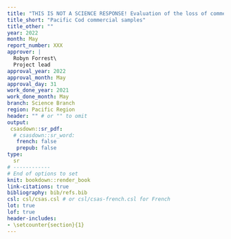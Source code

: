 ```yaml
---
title: "THIS IS NOT A SCIENCE RESPONSE! Evaluation of the loss of commercial length samples for Pacific Cod (*Gadus macrocephalus*) for Area 3CD, and Area 5ABCD in 2022"
title_short: "Pacific Cod commercial samples"
title_other: ""
year: 2022
month: May
report_number: XXX
approver: |
  Robyn Forrest\
  Project lead
approval_year: 2022
approval_month: May
approval_day: 31
work_done_year: 2021
work_done_month: May
branch: Science Branch
region: Pacific Region
header: "" # or "" to omit
output:
 csasdown::sr_pdf:
  # csasdown::sr_word:
   french: false
   prepub: false
type:
  sr
# ------------
# End of options to set
knit: bookdown::render_book
link-citations: true
bibliography: bib/refs.bib
csl: csl/csas.csl # or csl/csas-french.csl for French
lot: true
lof: true
header-includes:
- \setcounter{section}{1}
---
```



